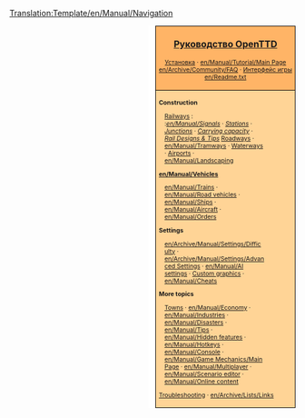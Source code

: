 <noinclude>[[Translation:Template/en/Manual/Navigation]]</noinclude><noinclude></noinclude>
<div style="float:right; padding-left:12px; background:#ffffff;">
<div style="border:1px solid #000000; background:#ffb466; padding:5px; -moz-border-radius-topleft:5px; -moz-border-radius-topright:5px; font-size: 12pt;">
<center><strong><font size="3">[[ru/Manual/Main Page|Руководство OpenTTD]]</font></strong></center>
<div style="font-size: 8pt; text-align: center;">
[[ru/Manual/Установка|Установка]] &middot; 
[[en/Manual/Tutorial/Main Page]]<br />
[[en/Archive/Community/FAQ]] &middot; 
[[ru/Manual/Интерфейс игры|Интерфейс игры]]<br />
[[en/Readme.txt]]
</div>
</div>
<div style="border:1px solid black; border-top-width: 0px; background:#ffd496; padding:5px; -moz-border-radius-bottomleft:5px; -moz-border-radius-bottomright:8px; font-size: 8pt;">

<div style="width: 186px">
'''Construction'''
<div style="margin-left:10px;">
[[en/Manual/Railway construction|Railways]] : <br />
:''[[en/Manual/Signals]]'' &middot; ''[[en/Manual/Railway station|Stations]]'' &middot; ''[[en/Community/Junctionary/Main Page|Junctions]]'' &middot; ''[[en/Community/Railway Designs|Carrying capacity]]'' &middot; ''[[en/Community/Rail Designs|Rail Designs & Tips]]''
[[en/Manual/Roadway construction|Roadways]] &middot; [[en/Manual/Tramways]] &middot; [[en/Manual/Waterway construction|Waterways]] &middot; [[en/Manual/Airport construction|Airports]] &middot; [[en/Manual/Landscaping]]
</div>
</div>

<div style="width: 186px">
'''[[en/Manual/Vehicles]]'''
<div style="margin-left:10px;">
[[en/Manual/Trains]] &middot; [[en/Manual/Road vehicles]] &middot; [[en/Manual/Ships]] &middot;
[[en/Manual/Aircraft]] &middot; [[en/Manual/Orders]]
</div>
</div>

<div style="width: 186px">
'''Settings'''
<div style="margin-left:10px;">
[[en/Archive/Manual/Settings/Difficulty]] &middot; [[en/Archive/Manual/Settings/Advanced Settings]] &middot; [[en/Manual/AI settings]] &middot;
[[en/Manual/NewGRF|Custom graphics]] &middot; [[en/Manual/Cheats]]
</div>
</div>

<div style="width: 186px">
'''More topics'''<br />
<div style="margin-left:10px;">
[[en/Manual/Towns|Towns]] &middot; [[en/Manual/Economy]] &middot; [[en/Manual/Industries]] &middot;<br />
[[en/Manual/Disasters]] &middot; [[en/Manual/Tips]] &middot;
[[en/Manual/Hidden features]] &middot;<br /> [[en/Manual/Hotkeys]] &middot;
[[en/Manual/Console]] &middot; [[en/Manual/Game Mechanics/Main Page]] &middot;
[[en/Manual/Multiplayer]] &middot; [[en/Manual/Scenario editor]] &middot;
[[en/Manual/Online content]]
</div>
</div>

[[en/Archive/Manual/Troubleshooting|Troubleshooting]] &middot; [[en/Archive/Lists/Links]]
</div>
</div>
<includeonly>[[Category:en/Manual/Manual|{{PAGENAME}}]]</includeonly>